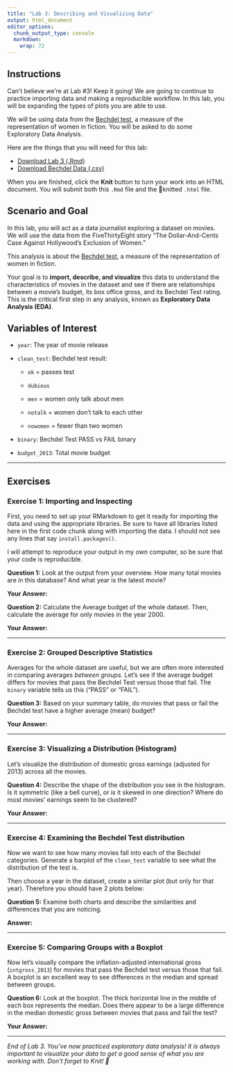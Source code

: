 ```yaml
---
title: "Lab 3: Describing and Visualizing Data"
output: html_document
editor_options: 
  chunk_output_type: console
  markdown: 
    wrap: 72
---
```


## Instructions

Can't believe we're at Lab #3! Keep it going! We are going to continue
to practice importing data and making a reproducible workflow. In this
lab, you will be expanding the types of plots you are able to use.

We will be using data from the [Bechdel
test](https://en.wikipedia.org/wiki/Bechdel_test), a measure of the
representation of women in fiction. You will be asked to do some
Exploratory Data Analysis.

Here are the things that you will need for this lab:

-   <a href="/files/_lab-rmd/lab-3_describe-viz.Rmd" download="lab-3_describe-viz.Rmd">Download
    Lab 3 (.Rmd)</a>
-   <a href="/files/data/bechdel.csv" download="bechdel.csv">Download
    Bechdel Data (.csv)</a>

When you are finished, click the **Knit** button to turn your work into
an HTML document. You will submit both this `.Rmd` file and the
🧶knitted `.html` file.

## Scenario and Goal

In this lab, you will act as a data journalist exploring a dataset on
movies. We will use the data from the FiveThirtyEight story “The
Dollar-And-Cents Case Against Hollywood’s Exclusion of Women.”

This analysis is about the [Bechdel
test](https://en.wikipedia.org/wiki/Bechdel_test), a measure of the
representation of women in fiction.

Your goal is to **import, describe, and visualize** this data to
understand the characteristics of movies in the dataset and see if there
are relationships between a movie's budget, its box office gross, and
its Bechdel Test rating. This is the critical first step in any
analysis, known as **Exploratory Data Analysis (EDA)**.

## Variables of Interest

-   `year`: The year of movie release

-   `clean_test`: Bechdel test result:

    -   `ok` = passes test

    -   `dubious`

    -   `men` = women only talk about men

    -   `notalk` = women don’t talk to each other

    -   `nowomen` = fewer than two women

<!-- -->

-   `binary`: Bechdel Test PASS vs FAIL binary

-   `budget_2013`: Total movie budget

------------------------------------------------------------------------

## Exercises

### Exercise 1: Importing and Inspecting

First, you need to set up your RMarkdown to get it ready for importing
the data and using the appropriate libraries. Be sure to have all
libraries listed here in the first code chunk along with importing the
data. I should not see any lines that say `install.packages()`.

I will attempt to reproduce your output in my own computer, so be sure
that your code is reproducible.

**Question 1:** Look at the output from your overview. How many total
movies are in this database? And what year is the latest movie?

**Your Answer:**

**Question 2:** Calculate the Average budget of the whole dataset. Then,
calculate the average for only movies in the year 2000.

**Your Answer:**

------------------------------------------------------------------------

### Exercise 2: Grouped Descriptive Statistics

Averages for the whole dataset are useful, but we are often more
interested in comparing averages *between groups*. Let's see if the
average budget differs for movies that pass the Bechdel Test versus
those that fail. The `binary` variable tells us this ("PASS" or "FAIL").

**Question 3:** Based on your summary table, do movies that pass or fail
the Bechdel test have a higher average (mean) budget?

**Your Answer:**

------------------------------------------------------------------------

### Exercise 3: Visualizing a Distribution (Histogram)

Let's visualize the distribution of domestic gross earnings (adjusted
for 2013) across all the movies.

**Question 4:** Describe the shape of the distribution you see in the
histogram. Is it symmetric (like a bell curve), or is it skewed in one
direction? Where do most movies' earnings seem to be clustered?

**Your Answer:**

------------------------------------------------------------------------

### Exercise 4: Examining the Bechdel Test distribution

Now we want to see how many movies fall into each of the Bechdel
categories. Generate a barplot of the `clean_test` variable to see what
the distribution of the test is.

Then choose a year in the dataset, create a similar plot (but only for
that year). Therefore you should have 2 plots below:

**Question 5:** Examine both charts and describe the similarities and
differences that you are noticing.

**Answer:**

------------------------------------------------------------------------

### Exercise 5: Comparing Groups with a Boxplot

Now let's visually compare the inflation-adjusted international gross
(`intgross_2013`) for movies that pass the Bechdel test versus those
that fail. A boxplot is an excellent way to see differences in the
median and spread between groups.

**Question 6:** Look at the boxplot. The thick horizontal line in the
middle of each box represents the median. Does there appear to be a
large difference in the median domestic gross between movies that pass
and fail the test?

**Your Answer:**

------------------------------------------------------------------------

*End of Lab 3. You've now practiced exploratory data analysis! It is
always important to visualize your data to get a good sense of what you
are working with. Don't forget to Knit! 🧶*
